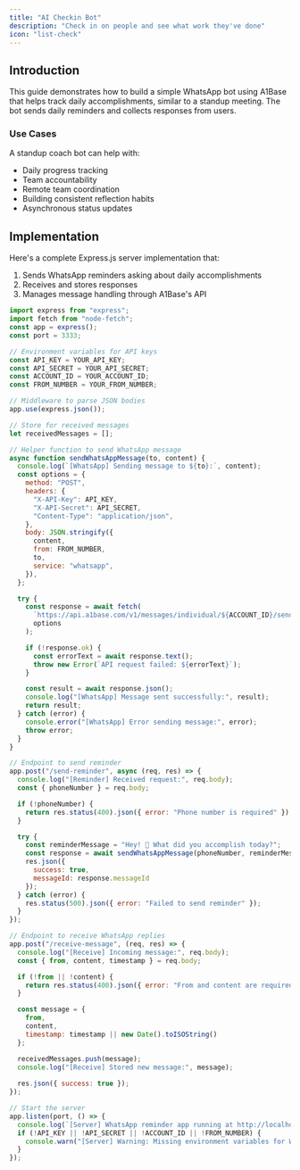 ```yaml
---
title: "AI Checkin Bot"
description: "Check in on people and see what work they've done"
icon: "list-check"
---
```


## Introduction

This guide demonstrates how to build a simple WhatsApp bot using A1Base that helps track daily accomplishments, similar to a standup meeting. The bot sends daily reminders and collects responses from users.

### Use Cases

A standup coach bot can help with:
- Daily progress tracking
- Team accountability
- Remote team coordination
- Building consistent reflection habits
- Asynchronous status updates

## Implementation

Here's a complete Express.js server implementation that:
1. Sends WhatsApp reminders asking about daily accomplishments
2. Receives and stores responses
3. Manages message handling through A1Base's API



```javascript checkin-bot.js
import express from "express";
import fetch from "node-fetch";
const app = express();
const port = 3333;

// Environment variables for API keys
const API_KEY = YOUR_API_KEY;
const API_SECRET = YOUR_API_SECRET;
const ACCOUNT_ID = YOUR_ACCOUNT_ID;
const FROM_NUMBER = YOUR_FROM_NUMBER;

// Middleware to parse JSON bodies
app.use(express.json());

// Store for received messages
let receivedMessages = [];

// Helper function to send WhatsApp message
async function sendWhatsAppMessage(to, content) {
  console.log(`[WhatsApp] Sending message to ${to}:`, content);
  const options = {
    method: "POST",
    headers: {
      "X-API-Key": API_KEY,
      "X-API-Secret": API_SECRET,
      "Content-Type": "application/json",
    },
    body: JSON.stringify({
      content,
      from: FROM_NUMBER,
      to,
      service: "whatsapp",
    }),
  };

  try {
    const response = await fetch(
      `https://api.a1base.com/v1/messages/individual/${ACCOUNT_ID}/send`,
      options
    );

    if (!response.ok) {
      const errorText = await response.text();
      throw new Error(`API request failed: ${errorText}`);
    }

    const result = await response.json();
    console.log("[WhatsApp] Message sent successfully:", result);
    return result;
  } catch (error) {
    console.error("[WhatsApp] Error sending message:", error);
    throw error;
  }
}

// Endpoint to send reminder
app.post("/send-reminder", async (req, res) => {
  console.log("[Reminder] Received request:", req.body);
  const { phoneNumber } = req.body;

  if (!phoneNumber) {
    return res.status(400).json({ error: "Phone number is required" });
  }

  try {
    const reminderMessage = "Hey! 👋 What did you accomplish today?";
    const response = await sendWhatsAppMessage(phoneNumber, reminderMessage);
    res.json({
      success: true,
      messageId: response.messageId
    });
  } catch (error) {
    res.status(500).json({ error: "Failed to send reminder" });
  }
});

// Endpoint to receive WhatsApp replies
app.post("/receive-message", (req, res) => {
  console.log("[Receive] Incoming message:", req.body);
  const { from, content, timestamp } = req.body;

  if (!from || !content) {
    return res.status(400).json({ error: "From and content are required" });
  }

  const message = {
    from,
    content,
    timestamp: timestamp || new Date().toISOString()
  };

  receivedMessages.push(message);
  console.log("[Receive] Stored new message:", message);
  
  res.json({ success: true });
});

// Start the server
app.listen(port, () => {
  console.log(`[Server] WhatsApp reminder app running at http://localhost:${port}`);
  if (!API_KEY || !API_SECRET || !ACCOUNT_ID || !FROM_NUMBER) {
    console.warn("[Server] Warning: Missing environment variables for WhatsApp integration");
  }
});

```



